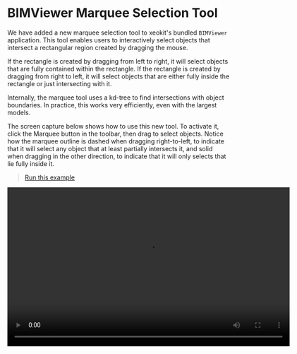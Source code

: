 # BIMViewer Marquee Selection Tool

We have added a new marquee selection tool to xeokit's bundled `BIMViewer` application. This tool enables users to interactively select objects that intersect a rectangular region created by dragging the mouse.

If the rectangle is created by dragging from left to right, it will select objects that are fully contained within the rectangle. If the rectangle is created by dragging from right to left, it will select objects that are either fully inside the rectangle or just intersecting with it.

Internally, the marquee tool uses a kd-tree to find intersections with object boundaries. In practice, this works very efficiently, even with the largest models.

The screen capture below shows how to use this new tool. To activate it, click the Marquee button in the toolbar, then drag to select objects. Notice how the marquee outline is dashed when dragging right-to-left, to indicate that it will select any object that at least partially intersects it, and solid when dragging in the other direction, to indicate that it will only selects that lie fully inside it.


> [Run this example](https://xeokit.io/demo.html?projectId=HolterTower&tab=storeys)

<video controls width="640" height="360" controlsList="nodownload">
  <source src="/attachments/Screencast_from_03.09.2023_22_35_14.mp4" type="video/mp4" />
  <source src="/attachments/Screencast_from_03.09.2023_22_35_14.webm" type="video/webm" />
  Your browser does not support the video tag.
</video>
